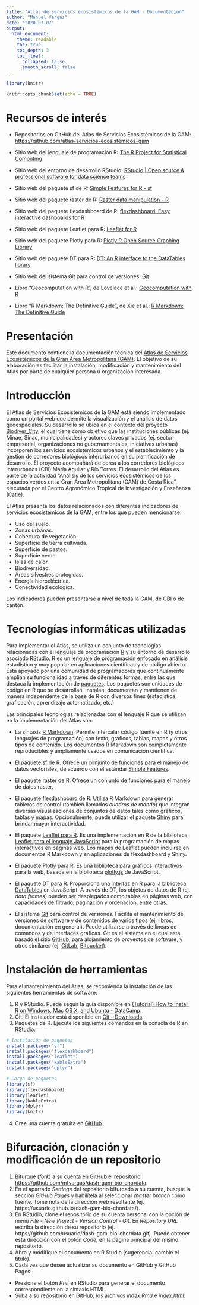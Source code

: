 ```yaml
---
title: "Atlas de servicios ecosistémicos de la GAM - Documentación"
author: "Manuel Vargas"
date: "2020-07-07"
output:
  html_document:
    theme: readable    
    toc: true
    toc_depth: 3
    toc_float:
      collapsed: false
      smooth_scroll: false    
---
```


```r
library(knitr)

knitr::opts_chunk$set(echo = TRUE)
```

# Recursos de interés
* Repositorios en GitHub del Atlas de Servicios Ecosistémicos de la GAM: [https://github.com/atlas-servicios-ecosistemicos-gam](https://github.com/atlas-servicios-ecosistemicos-gam)

* Sitio web del lenguaje de programación R: [The R Project for Statistical Computing](https://www.r-project.org/)
* Sitio web del entorno de desarrollo RStudio: [RStudio | Open source & professional software for data science teams](https://rstudio.com/)

* Sitio web del paquete sf de R: [Simple Features for R - sf](https://r-spatial.github.io/sf/)
* Sitio web del paquete raster de R: [Raster data manipulation - R](https://rspatial.org/raster/spatial/8-rastermanip.html)

* Sitio web del paquete flexdashboard de R: [flexdashboard: Easy interactive dashboards for R](https://rmarkdown.rstudio.com/flexdashboard/)
* Sitio web del paquete Leaflet para R: [Leaflet for R](https://rstudio.github.io/leaflet/)
* Sitio web del paquete Plotly para R: [Plotly R Open Source Graphing Library](https://plotly.com/r/)
* Sitio web del paquete DT para R: [DT: An R interface to the DataTables library](https://rstudio.github.io/DT/)
* Sitio web del sistema Git para control de versiones: [Git](https://git-scm.com/)
* Libro "Geocomputation with R", de Lovelace et al.: [Geocomputation with R](https://geocompr.robinlovelace.net/)
* Libro "R Markdown: The Definitive Guide", de Xie et al.: [R Markdown: The Definitive Guide](https://bookdown.org/yihui/rmarkdown/)



# Presentación
Este documento contiene la documentación técnica del [Atlas de Servicios Ecosistémicos de la Gran Área Metropolitana (GAM)](https://github.com/atlas-servicios-ecosistemicos-gam). El objetivo de su elaboración es facilitar la instalación, modificación y mantenimiento del Atlas por parte de cualquier persona u organización interesada.

# Introducción
El Atlas de Servicios Ecosistémicos de la GAM está siendo implementado como un portal web que permite la visualización y el análisis de datos geoespaciales. Su desarrollo se ubica en el contexto del proyecto [Biodiver_City](http://biocorredores.org/biodiver-city-sanjose/), el cual tiene como objetivo que las instituciones públicas (ej. Minae, Sinac, municipalidades) y actores claves privados (ej. sector empresarial, organizaciones no gubernamentales, iniciativas urbanas) incorporen los servicios ecosistémicos urbanos y el establecimiento y la gestión de corredores biológicos interurbanos en su planificación de desarrollo. El proyecto acompañará de cerca a los corredores biológicos interurbanos (CBI) María Aguilar y Río Torres. El desarrollo del Atlas es parte de la actividad “Análisis de los servicios ecosistémicos de los espacios verdes en la Gran Área Metropolitana (GAM) de Costa Rica”, ejecutada por el Centro Agronómico Tropical de Investigación y Enseñanza (Catie).

El Atlas presenta los datos relacionados con diferentes indicadores de servicios ecosistémicos de la GAM, entre los que pueden mencionarse:

* Uso del suelo.
* Zonas urbanas.
* Cobertura de vegetación.
* Superficie de tierra cultivada.
* Superficie de pastos.
* Superficie verde.
* Islas de calor.
* Biodiversidad.
* Áreas silvestres protegidas.
* Energía hidroeléctrica.
* Conectividad ecológica.

Los indicadores pueden presentarse a nivel de toda la GAM, de CBI o de cantón.

# Tecnologías informáticas utilizadas
Para implementar el Atlas, se utiliza un conjunto de tecnologías relacionadas con el lenguaje de programación [R](https://www.r-project.org/) y su entorno de desarrollo asociado [RStudio](https://rstudio.com/). R es un lenguaje de programación enfocado en análisis estadístico y muy popular en aplicaciones científicas y de código abierto. Está apoyado por una comunidad de programadores que continuamente amplían su funcionalidad a través de diferentes formas, entre las que destaca la implementación de [paquetes](https://rstudio.com/products/rpackages/). Los paquetes son unidades de código en R que se desarrollan, instalan, documentan y mantienen de manera independente de la base de R con diversos fines (estadística, graficación, aprendizaje automatizado, etc.)

Las principales tecnologías relacionadas con el lenguaje R que se utilizan en la implementación del Atlas son:

* La sintaxis [R Markdown](https://rmarkdown.rstudio.com/). Permite intercalar código fuente en R (y otros lenguajes de programación) con texto, gráficos, tablas, mapas y otros tipos de contenido. Los documentos R Markdown son completamente reproducibles y ampliamente usados en comunicación científica.

* El paquete [sf](https://r-spatial.github.io/sf/) de R. Ofrece un conjunto de funciones para el manejo de datos vectoriales, de acuerdo con el estándar [Simple Features](https://www.ogc.org/standards/sfa).

* El paquete [raster](https://rspatial.org/raster/spatial/8-rastermanip.html) de R. Ofrece un conjunto de funciones para el manejo de datos raster.

* El paquete [flexdashboard](https://rmarkdown.rstudio.com/flexdashboard/) de R. Utiliza R Markdown para generar tableros de control (también llamados _cuadros de mando_) que integran diversas visualizaciones de conjuntos de datos tales como gráficos, tablas y mapas. Opcionalmente, puede utilizar el paquete [Shiny](https://shiny.rstudio.com/) para brindar mayor interactividad.

* El paquete [Leaflet para R](https://rstudio.github.io/leaflet/). Es una implementación en R de la biblioteca [Leaflet para el lenguaje JavaScript](https://leafletjs.com/) para la programación de mapas interactivos en páginas web. Los mapas de Leaflet pueden incluirse en documentos R Markdown y en aplicaciones de flexdashboard y Shiny.

* El paquete [Plotly para R](https://plotly.com/r/). Es una biblioteca para gráficos interactivos para la web, basada en la biblioteca [plotly.js](https://github.com/plotly/plotly.js) de JavaScript.

* El paquete [DT para R](https://rstudio.github.io/DT/). Proporciona una interfaz en R para la biblioteca [DataTables](http://datatables.net/) en JavaScript. A través de DT, los objetos de datos de R (ej. _data frames_) pueden ser desplegados como tablas en páginas web, con capacidades de filtrado, paginación y ordenación, entre otras.

* El sistema [Git](https://git-scm.com/) para control de versiones. Facilita el mantenimiento de versiones de software y de contenidos de varios tipos (ej. libros, documentación en general). Puede utilizarse a través de líneas de comandos y de interfaces gráficas. Git es el sistema en el cual está basado el sitio [GitHub](https://github.com/), para alojamiento de proyectos de software, y otros similares (ej. [GitLab](https://gitlab.com/), [Bitbucket](https://bitbucket.org/)).

# Instalación de herramientas
Para el mantenimiento del Atlas, se recomienda la instalación de las siguientes herramientas de software:

1. R y RStudio. Puede seguir la guía disponible en [(Tutorial) How to Install R on Windows, Mac OS X, and Ubuntu - DataCamp](https://www.datacamp.com/community/tutorials/installing-R-windows-mac-ubuntu/).
2. Git. El instalador está disponible en [Git - Downloads](https://git-scm.com/download/).
3. Paquetes de R. Ejecute los siguientes comandos en la consola de R en RStudio:
```r
# Instalación de paquetes
install.packages("sf")
install.packages("flexdashboard")
install.packages("leaflet")
install.packages("kableExtra")
install.packages("dplyr")

# Carga de paquetes
library(sf)
library(flexdashboard)
library(leaflet)
library(kableExtra)
library(dplyr)
library(knitr)
```
4. Cree una cuenta gratuita en [GitHub](https://github.com/).

# Bifurcación, clonación y modificación de un repositorio
1. Bifurque (_fork_) a su cuenta en GitHub el repositorio [https://github.com/mfvargas/dash-gam-bio-chordata](https://github.com/mfvargas/dash-gam-bio-chordata).
2. En el apartado _Settings_ del repositorio bifurcado a su cuenta, busque la sección _GitHub Pages_ y habilítela al seleccionar _master branch_ como fuente. Tome nota de la dirección web resultante (ej. https://usuario.github.io/dash-gam-bio-chordata/).
3. En RStudio, clone el repositorio de su cuenta personal con la opción de menú _File - New Project - Version Control - Git_. En _Repository URL_ escriba la dirección de su repositorio (ej. https://github.com/usuario/dash-gam-bio-chordata.git). Puede obtener esta dirección con el botón _Code_, en la página principal del mismo repositorio.
4. Abra y modifique el documento en R Studio (sugerencia: cambie el título).
5. Cada vez que desee actualizar su documento en GitHub y GitHub Pages:
- Presione el botón _Knit_ en RStudio para generar el documento correspondiente en la sintaxis HTML.
- Suba a su repositorio en GitHub, los archivos _index.Rmd_ e _index.html_.
